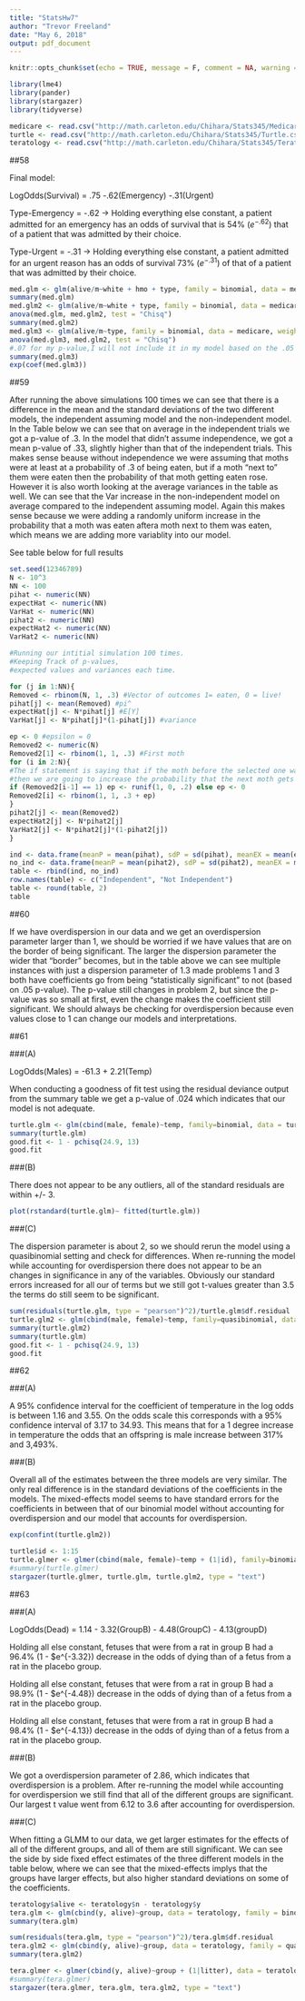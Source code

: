 ```yaml
---
title: "StatsHw7"
author: "Trevor Freeland"
date: "May 6, 2018"
output: pdf_document
---
```


```r
knitr::opts_chunk$set(echo = TRUE, message = F, comment = NA, warning = F)
```

```r
library(lme4)
library(pander)
library(stargazer)
library(tidyverse)
```

```r
medicare <- read.csv("http://math.carleton.edu/Chihara/Stats345/Medicare.csv")
turtle <- read.csv("http://math.carleton.edu/Chihara/Stats345/Turtle.csv")
teratology <- read.csv("http://math.carleton.edu/Chihara/Stats345/Teratology.csv")
```

##58

Final model: 

LogOdds(Survival) = .75 -.62(Emergency) -.31(Urgent)

Type-Emergency = -.62 -> Holding everything else constant, a patient admitted for an emergency has an odds of survival that is 54% ($e^{-.62}$) that of a patient that was admitted by their choice. 

Type-Urgent = -.31 -> Holding everything else constant, a patient admitted for an urgent reason has an odds of survival 73% ($e^{-.31}$) of that of a patient that was admitted by their choice.

```r
med.glm <- glm(alive/m~white + hmo + type, family = binomial, data = medicare, weights = m)
summary(med.glm)
med.glm2 <- glm(alive/m~white + type, family = binomial, data = medicare, weights = m)
anova(med.glm, med.glm2, test = "Chisq")
summary(med.glm2)
med.glm3 <- glm(alive/m~type, family = binomial, data = medicare, weights = m)
anova(med.glm3, med.glm2, test = "Chisq")
#.07 for my p-value,I will not include it in my model based on the .05 significance level. 
summary(med.glm3)
exp(coef(med.glm3))
```

##59

After running the above simulations 100 times we can see that there is a difference in the mean and the standard deviations of the two different models, the independent assuming model and the non-independent model. In the Table below we can see that on average in the independent trials we got a p-value of .3. In the model that didn't assume independence, we got a mean p-value of .33, slightly higher than that of the independent trials. This makes sense beause without independence we were assuming that moths were at least at a probability of .3 of being eaten, but if a moth "next to" them were eaten then the probability of that moth getting eaten rose. However it is also worth looking at the average variances in the table as well. We can see that the Var increase in the non-independent model on average compared to the independent assuming model. Again this makes sense because we were adding a randomly uniform increase in the probability that a moth was eaten aftera moth next to them was eaten, which means we are adding more variablity into our model. 

See table below for full results

```r
set.seed(12346789)
N <- 10^3
NN <- 100
pihat <- numeric(NN)
expectHat <- numeric(NN)
VarHat <- numeric(NN)
pihat2 <- numeric(NN)
expectHat2 <- numeric(NN)
VarHat2 <- numeric(NN)

#Running our intitial simulation 100 times. 
#Keeping Track of p-values, 
#expected values and variances each time. 

for (j in 1:NN){
Removed <- rbinom(N, 1, .3) #Vector of outcomes 1= eaten, 0 = live!
pihat[j] <- mean(Removed) #pi^
expectHat[j] <- N*pihat[j] #E[Y]
VarHat[j] <- N*pihat[j]*(1-pihat[j]) #variance  

ep <- 0 #epsilon = 0
Removed2 <- numeric(N)
Removed2[1] <- rbinom(1, 1, .3) #First moth
for (i in 2:N){
#The if statement is saying that if the moth before the selected one was eaten, 
#then we are going to increase the probability that the next moth gets eaten.
if (Removed2[i-1] == 1) ep <- runif(1, 0, .2) else ep <- 0
Removed2[i] <- rbinom(1, 1, .3 + ep)
}
pihat2[j] <- mean(Removed2)
expectHat2[j] <- N*pihat2[j]
VarHat2[j] <- N*pihat2[j]*(1-pihat2[j])
}
```

```r
ind <- data.frame(meanP = mean(pihat), sdP = sd(pihat), meanEX = mean(expectHat), sdEX = sd(expectHat), meanVar = mean(VarHat), sdVar = sd(VarHat))
no_ind <- data.frame(meanP = mean(pihat2), sdP = sd(pihat2), meanEX = mean(expectHat2), sdEX = sd(expectHat2), meanVar = mean(VarHat2), sdVar = sd(VarHat2))
table <- rbind(ind, no_ind)
row.names(table) <- c("Independent", "Not Independent")
table <- round(table, 2)
table
```

##60

\begin{center}
\begin{tabular}{ c c c c c }
  & $\hat{\beta}$ & SE & z & P-value \\ 
 1a. & .97 & .46 & 2.11 & .03\\  
 1b. & .97 & .52 & 1.87 & .06 \\
 2a. & 1.70 & .46 & 3.70 & .0002 \\
 2b. & 1.70 & .52 & 3.27 & .001\\
 3a. & 1.70 & .80 & 2.13 & .03 \\
 3b. & 1.70 & .91 & 1.87 & .06 
\end{tabular}
\end{center}

If we have overdispersion in our data and we get an overdispersion parameter larger than 1, we should be worried if we have values that are on the border of being significant. The larger the dispersion parameter the wider that "border" becomes, but in the table above we can see multiple instances with just a dispersion parameter of 1.3 made problems 1 and 3 both have coefficients go from being "statistically significant" to not (based on .05 p-value). The p-value still changes in problem 2, but since the p-value was so small at first, even the change makes the coefficient still significant. We should always be checking for overdispersion because even values close to 1 can change our models and interpretations. 

##61

###(A)

LogOdds(Males) = -61.3 + 2.21(Temp)

When conducting a goodness of fit test using the residual deviance output from the summary table we get a p-value of .024 which indicates that our model is not adequate. 

```r
turtle.glm <- glm(cbind(male, female)~temp, family=binomial, data = turtle)
summary(turtle.glm)
good.fit <- 1 - pchisq(24.9, 13)
good.fit
```

###(B)

There does not appear to be any outliers, all of the standard residuals are within +/- 3. 

```r
plot(rstandard(turtle.glm)~ fitted(turtle.glm))
```

###(C)

The dispersion parameter is about 2, so we should rerun the model using a quasibinomial setting and check for differences. When re-running the model while accounting for overdispersion there does not appear to be an changes in significance in any of the variables. Obviously our standard errors increased for all our of terms but we still got t-values greater than 3.5 the terms do still seem to be significant.

```r
sum(residuals(turtle.glm, type = "pearson")^2)/turtle.glm$df.residual
turtle.glm2 <- glm(cbind(male, female)~temp, family=quasibinomial, data = turtle)
summary(turtle.glm2)
summary(turtle.glm)
good.fit <- 1 - pchisq(24.9, 13)
good.fit
```

##62

###(A)

A 95% confidence interval for the coefficient of temperature in the log odds is between 1.16 and 3.55. On the odds scale this corresponds with a 95% confidence interval of 3.17 to 34.93. This means that for a 1 degree increase in temperature the odds that an offspring is male increase between 317% and 3,493%. 

###(B)

Overall all of the estimates between the three models are very similar. The only real difference is in the standard deviations of the coefficients in the models. The mixed-effects model seems to have standard errors for the coefficients in between that of our binomial model without accounting for overdispersion and our model that accounts for overdispersion. 

```r
exp(confint(turtle.glm2))
```

```r
turtle$id <- 1:15
turtle.glmer <- glmer(cbind(male, female)~temp + (1|id), family=binomial, data = turtle)
#summary(turtle.glmer)
stargazer(turtle.glmer, turtle.glm, turtle.glm2, type = "text")
```

##63

###(A)

LogOdds(Dead) = 1.14 - 3.32(GroupB) - 4.48(GroupC) - 4.13(groupD)

Holding all else constant, fetuses that were from a rat in group B had a 96.4% (1 - $e^{-3.32}) decrease in the odds of dying than of a fetus from a rat in the placebo group. 

Holding all else constant, fetuses that were from a rat in group B had a 98.9% (1 - $e^{-4.48}) decrease in the odds of dying than of a fetus from a rat in the placebo group. 

Holding all else constant, fetuses that were from a rat in group B had a 98.4% (1 - $e^{-4.13}) decrease in the odds of dying than of a fetus from a rat in the placebo group. 

###(B)

We got a overdispersion parameter of 2.86, which indicates that overdispersion is a problem. After re-running the model while accounting for overdispersion we still find that all of the different groups are significant. Our largest t value went from 6.12 to 3.6 after accounting for overdispersion.  

###(C)

When fitting a GLMM to our data, we get larger estimates for the effects of all of the different groups, and all of them are still significant. We can see the side by side fixed effect estimates of the three different models in the table below, where we can see that the mixed-effects implys that the groups have larger effects, but also higher standard deviations on some of the coefficients. 

```r
teratology$alive <- teratology$n - teratology$y
tera.glm <- glm(cbind(y, alive)~group, data = teratology, family = binomial)
summary(tera.glm)
```

```r
sum(residuals(tera.glm, type = "pearson")^2)/tera.glm$df.residual
tera.glm2 <- glm(cbind(y, alive)~group, data = teratology, family = quasibinomial)
summary(tera.glm2)
```

```r
tera.glmer <- glmer(cbind(y, alive)~group + (1|litter), data = teratology, family = binomial)
#summary(tera.glmer)
stargazer(tera.glmer, tera.glm, tera.glm2, type = "text")
```